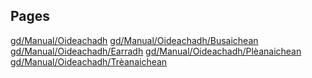 
== Pages ==
[[gd/Manual/Oideachadh]]
[[gd/Manual/Oideachadh/Busaichean]]
[[gd/Manual/Oideachadh/Earradh]]
[[gd/Manual/Oideachadh/Plèanaichean]]
[[gd/Manual/Oideachadh/Trèanaichean]]
